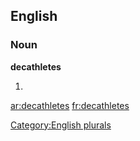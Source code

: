 ==English==

===Noun===
'''decathletes'''

# {{plural of|[[decathlete]]}}

[[Category:English plurals]]

[[ar:decathletes]]
[[fr:decathletes]]